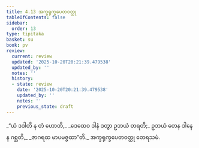 ```yaml
---
title: 4.13 အက္ခရုက္ခပေတဝတ္ထု
tableOfContents: false
sidebar:
  order: 13
type: tipitaka
basket: su
book: pv
review:
  current: review
  updated: '2025-10-20T20:21:39.479538'
  updated_by: ''
  notes: ''
  history:
  - state: review
    date: '2025-10-20T20:21:39.479538'
    updated_by: ''
    notes: ''
    previous_state: draft
---
```



<DynamicBreadcrumb />


<ReviewStatus review={frontmatter.review} showDetails={true} />

<HypothesisAnnotation frontmatter={frontmatter} />

<Division number="800" book="pv" e="ch" v="19" p="216">

<Paragraph number="860" type="verses" book="pv">
_“ယံ ဒဒါတိ န တံ ဟောတိ,_  
_ဒေထေဝ ဒါနံ ဒတွာ ဥဘယံ တရတိ;_  
ဥဘယံ တေန ဒါနေန ဂစ္ဆတိ,_  
_ဇာဂရထ မာပမဇ္ဇထာ”တိ._  


</Paragraph>
</Division>

<Paragraph number="861" type="center" book="pv">
အက္ခရုက္ခပေတဝတ္ထု တေရသမံ.
</Paragraph>